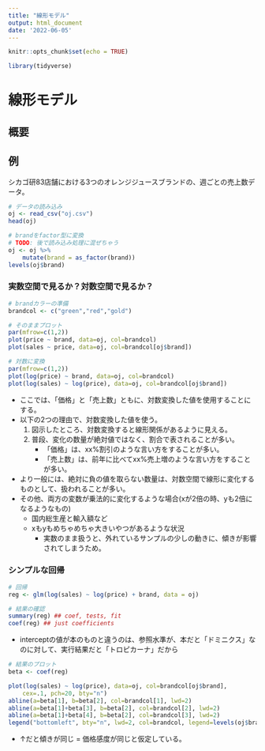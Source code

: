 ```yaml
---
title: "線形モデル"
output: html_document
date: '2022-06-05'
---
```


```r
knitr::opts_chunk$set(echo = TRUE)
```

```r
library(tidyverse)
```

# 線形モデル

## 概要


## 例
シカゴ研83店舗における3つのオレンジジュースブランドの、週ごとの売上数データ。


```r
# データの読み込み
oj <- read_csv("oj.csv")
head(oj)
```

```r
# brandをfactor型に変換
# TODO: 後で読み込み処理に混ぜちゃう
oj <- oj %>% 
    mutate(brand = as_factor(brand))
levels(oj$brand)
```

### 実数空間で見るか？対数空間で見るか？

```r
# brandカラーの準備
brandcol <- c("green","red","gold")
```

```r
# そのままプロット
par(mfrow=c(1,2))
plot(price ~ brand, data=oj, col=brandcol)
plot(sales ~ price, data=oj, col=brandcol[oj$brand])
```


```r
# 対数に変換
par(mfrow=c(1,2))
plot(log(price) ~ brand, data=oj, col=brandcol)
plot(log(sales) ~ log(price), data=oj, col=brandcol[oj$brand])
```

- ここでは、「価格」と「売上数」ともに、対数変換した値を使用することにする。
- 以下の2つの理由で、対数変換した値を使う。
    1. 図示したところ、対数変換すると線形関係があるように見える。
    1. 普段、変化の数量が絶対値ではなく、割合で表されることが多い。
        - 「価格」は、xx%割引のような言い方をすることが多い。
        - 「売上数」は、前年に比べてxx%売上増のような言い方をすることが多い。
        
- より一般には、絶対に負の値を取らない数量は、対数空間で線形に変化するものとして、扱われることが多い。
- その他、両方の変数が乗法的に変化するような場合(xが2倍の時、yも2倍になるようなもの)
    - 国内総生産と輸入額など
    - xもyもめちゃめちゃ大きいやつがあるような状況
        - 実数のまま扱うと、外れているサンプルの少しの動きに、傾きが影響されてしまうため。
        
### シンプルな回帰

```r
# 回帰
reg <- glm(log(sales) ~ log(price) + brand, data = oj)

# 結果の確認
summary(reg) ## coef, tests, fit
coef(reg) ## just coefficients
```

- interceptの値が本のものと違うのは、参照水準が、本だと「ドミニクス」なのに対して、実行結果だと「トロピカーナ」だから


```r
# 結果のプロット
beta <- coef(reg)

plot(log(sales) ~ log(price), data=oj, col=brandcol[oj$brand], 
	cex=.1, pch=20, bty="n")
abline(a=beta[1], b=beta[2], col=brandcol[1], lwd=2)
abline(a=beta[1]+beta[3], b=beta[2], col=brandcol[2], lwd=2)
abline(a=beta[1]+beta[4], b=beta[2], col=brandcol[3], lwd=2)
legend("bottomleft", bty="n", lwd=2, col=brandcol, legend=levels(oj$brand))

```

- ↑だと傾きが同じ = 価格感度が同じと仮定している。
